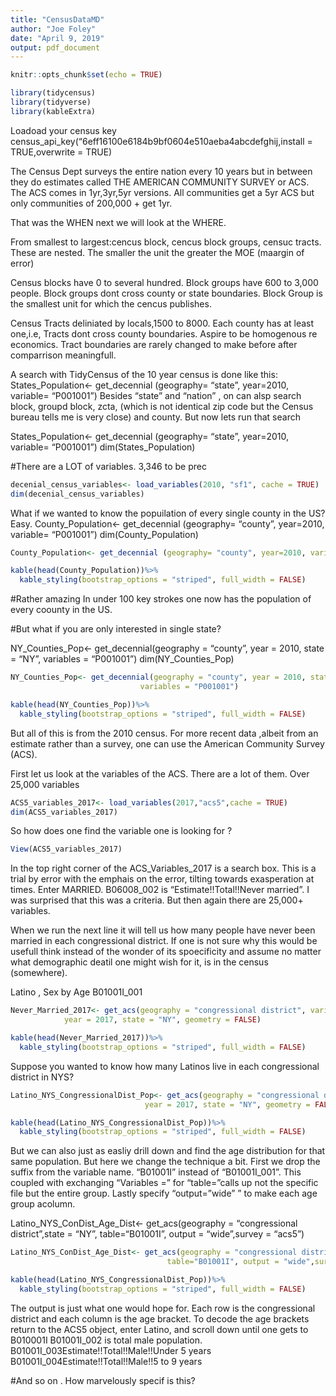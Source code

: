 ```yaml
---
title: "CensusDataMD"
author: "Joe Foley"
date: "April 9, 2019"
output: pdf_document
---
```


```r
knitr::opts_chunk$set(echo = TRUE)
```



```r
library(tidycensus)
library(tidyverse)
library(kableExtra)
```


Loadoad your census key census_api_key("6eff16100e6184b9bf0604e510aeba4abcdefghij,install = TRUE,overwrite = TRUE)

 The Census Dept surveys the entire nation every 10 years but in between they do estimates 
called THE AMERICAN COMMUNITY SURVEY or ACS.  The ACS comes in 1yr,3yr,5yr versions.
All communities get a 5yr ACS but only communities of 200,000 + get 1yr.

That was the WHEN next we will look at the WHERE.

From smallest to largest:cencus block, cencus block groups, 
censuc tracts.
These are nested.
The smaller the unit the greater the MOE (maargin of error)

Census blocks have 0 to several hundred.
Block groups have 600 to 3,000 people.
Block groups dont cross county or state boundaries.
Block Group is the smallest unit for which the cencus publishes.

Census Tracts deliniated by locals,1500 to 8000. Each county has at least one,i.e,
Tracts dont cross county boundaries.  Aspire to be homogenous re 
economics.  Tract boundaries are rarely changed to make before after comparrison meaningfull.


A search with TidyCensus  of  the 10 year census is done like this:
States_Population<- get_decennial (geography= "state", year=2010, variable= "P001001")
Besides "state" and "nation" , on can alsp search block, groupd block, zcta, (which is not identical
zip code but the Census bureau tells me is very close) and county.
But now lets run that search

States_Population<- get_decennial (geography= "state", year=2010, variable= "P001001")
dim(States_Population)

#There are a LOT of variables.  3,346 to be prec

```r
decenial_census_variables<- load_variables(2010, "sf1", cache = TRUE)
dim(decenial_census_variables)
```

What if we wanted to know the popuilation of every single county in the US?  Easy.
County_Population<- get_decennial (geography= "county", year=2010, variable= "P001001")
dim(County_Population)
```r
County_Population<- get_decennial (geography= "county", year=2010, variable= "P001001")

```


```r
kable(head(County_Population))%>%
  kable_styling(bootstrap_options = "striped", full_width = FALSE)
```

#Rather amazing  In under 100 key strokes one now has the population of every coounty in the US.

#But what if you are only interested in single state?

NY_Counties_Pop<- get_decennial(geography = "county", year = 2010, state = "NY",
                             variables = "P001001")
dim(NY_Counties_Pop)
```r
NY_Counties_Pop<- get_decennial(geography = "county", year = 2010, state = "NY",
                             variables = "P001001")

```

```r
kable(head(NY_Counties_Pop))%>%
  kable_styling(bootstrap_options = "striped", full_width = FALSE)
```


But all of this is from the 2010 census.  For more recent data ,albeit from  an estimate rather than
a survey, one can use the American Community Survey (ACS).

First let us look at the  variables of the ACS.
There are a lot of them.  Over 25,000 variables

```r
ACS5_variables_2017<- load_variables(2017,"acs5",cache = TRUE)
dim(ACS5_variables_2017)
```

So how does one find the variable one is looking for ?

```r
View(ACS5_variables_2017)
```


In the top right corner of the ACS_Variables_2017 is a search box.
This is a trial by error with the emphais on the error, tilting towards exasperation at times.
Enter MARRIED.
B06008_002 is "Estimate!!Total!!Never married". I was surprised that this was a criteria.
But then again there are 25,000+ variables.


When  we run the next line it will tell us how many people have never been married in each 
congressional district.  If one is not sure why this would be usefull think instead of the wonder of 
its spoecificity and assume no matter what demographic deatil one might wish for it, is in
the census (somewhere).


Latino , Sex by Age B01001I_001
```r
Never_Married_2017<- get_acs(geography = "congressional district", variables = "B12002C_009",
            year = 2017, state = "NY", geometry = FALSE)
```

```r
kable(head(Never_Married_2017))%>%
  kable_styling(bootstrap_options = "striped", full_width = FALSE)
```


Suppose you wanted to know how many Latinos live in each congressional district in NYS?

```r
Latino_NYS_CongressionalDist_Pop<- get_acs(geography = "congressional district", variables = "B01001I_001",
                              year = 2017, state = "NY", geometry = FALSE)
```

```r
kable(head(Latino_NYS_CongressionalDist_Pop))%>%
  kable_styling(bootstrap_options = "striped", full_width = FALSE)
```

But we can also just as easliy drill down and find the age distribution for that same population.
But here we change the technique a bit.
First we drop the suffix from the variable name. "B01001I" instead of  "B01001I_001".  This 
coupled with exchanging "Variables = " for "table= "calls up not the specific file
but the entire group.  Lastly specify "output= "wide" " to make each age group acolumn.

Latino_NYS_ConDist_Age_Dist<- get_acs(geography = "congressional district",state = "NY",
                                   table="B01001I", output = "wide",survey = "acs5")
```r
Latino_NYS_ConDist_Age_Dist<- get_acs(geography = "congressional district",state = "NY",
                                   table="B01001I", output = "wide",survey = "acs5")
```


```r
kable(head(Latino_NYS_CongressionalDist_Pop))%>%
  kable_styling(bootstrap_options = "striped", full_width = FALSE)
```



The output is just what one would hope for.
Each row is the congressional district and each column is the age bracket.
To decode the age brackets return to the ACS5 object, enter Latino, and scroll down
until one gets to B010001I
B01001I_002 is total male population.
B01001I_003Estimate!!Total!!Male!!Under 5 years
B01001I_004Estimate!!Total!!Male!!5 to 9 years

#And so on .  How marvelously specif is this?
